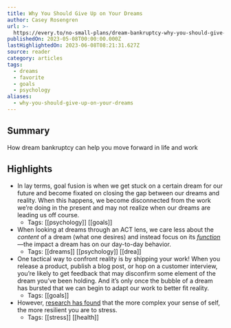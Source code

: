 ```yaml
---
title: Why You Should Give Up on Your Dreams
author: Casey Rosengren
url: >-
  https://every.to/no-small-plans/dream-bankruptcy-why-you-should-give-up-on-your-holy-grail
publishedOn: 2023-05-08T00:00:00.000Z
lastHighlightedOn: 2023-06-08T08:21:31.627Z
source: reader
category: articles
tags:
  - dreams
  - favorite
  - goals
  - psychology
aliases:
  - why-you-should-give-up-on-your-dreams
---
```

## Summary

How dream bankruptcy can help you move forward in life and work

## Highlights
- In lay terms, goal fusion is when we get stuck on a certain dream for our future and become fixated on closing the gap between our dreams and reality. When this happens, we become disconnected from the work we’re doing in the present and may not realize when our dreams are leading us off course.
    - Tags: [[psychology]] [[goals]] 
- When looking at dreams through an ACT lens, we care less about the *content* of a dream (what one desires) and instead focus on its [*function*](https://www.actmindfully.com.au/upimages/Function_Versus_Form_in_Thoughts.pdf)—the impact a dream has on our day-to-day behavior.
    - Tags: [[dreams]] [[psychology]] [[drea]] 
- One tactical way to confront reality is by shipping your work! When you release a product, publish a blog post, or hop on a customer interview, you’re likely to get feedback that may disconfirm some element of the dream you’ve been holding. And it’s only once the bubble of a dream has bursted that we can begin to adapt our work to better fit reality.
    - Tags: [[goals]] 
- However, [research has found](https://pubmed.ncbi.nlm.nih.gov/3572732/) that the more complex your sense of self, the more resilient you are to stress.
    - Tags: [[stress]] [[health]]
